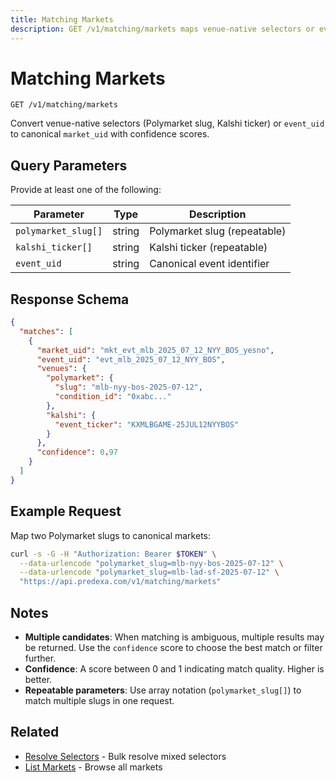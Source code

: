 ```yaml
---
title: Matching Markets
description: GET /v1/matching/markets maps venue-native selectors or event_uid to canonical markets.
---
```


# Matching Markets

```
GET /v1/matching/markets
```

Convert venue-native selectors (Polymarket slug, Kalshi ticker) or `event_uid` to canonical `market_uid` with confidence scores.

## Query Parameters

Provide at least one of the following:

| Parameter | Type | Description |
|-----------|------|-------------|
| `polymarket_slug[]` | string | Polymarket slug (repeatable) |
| `kalshi_ticker[]` | string | Kalshi ticker (repeatable) |
| `event_uid` | string | Canonical event identifier |

## Response Schema

```json
{
  "matches": [
    {
      "market_uid": "mkt_evt_mlb_2025_07_12_NYY_BOS_yesno",
      "event_uid": "evt_mlb_2025_07_12_NYY_BOS",
      "venues": {
        "polymarket": {
          "slug": "mlb-nyy-bos-2025-07-12",
          "condition_id": "0xabc..."
        },
        "kalshi": {
          "event_ticker": "KXMLBGAME-25JUL12NYYBOS"
        }
      },
      "confidence": 0.97
    }
  ]
}
```

## Example Request

Map two Polymarket slugs to canonical markets:

```bash
curl -s -G -H "Authorization: Bearer $TOKEN" \
  --data-urlencode "polymarket_slug=mlb-nyy-bos-2025-07-12" \
  --data-urlencode "polymarket_slug=mlb-lad-sf-2025-07-12" \
  "https://api.predexa.com/v1/matching/markets"
```

## Notes

- **Multiple candidates**: When matching is ambiguous, multiple results may be returned. Use the `confidence` score to choose the best match or filter further.
- **Confidence**: A score between 0 and 1 indicating match quality. Higher is better.
- **Repeatable parameters**: Use array notation (`polymarket_slug[]`) to match multiple slugs in one request.

## Related

- [Resolve Selectors](/pages/discovery/resolve) - Bulk resolve mixed selectors
- [List Markets](/pages/discovery/markets) - Browse all markets

